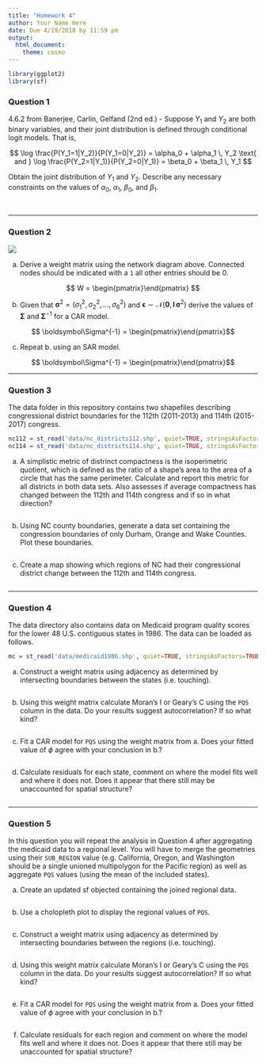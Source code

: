 ```yaml
---
title: "Homework 4"
author: Your Name Here
date: Due 4/19/2018 by 11:59 pm
output: 
  html_document:
    theme: cosmo
---
```


```r
library(ggplot2)
library(sf)
```


### Question 1

4.6.2 from Banerjee, Carlin, Gelfand (2nd ed.) - Suppose $Y_1$ and $Y_2$ are both binary variables, and their joint distribution is defined through conditional logit models. That is,

$$ \log \frac{P(Y_1=1|Y_2)}{P(Y_1=0|Y_2)} = \alpha_0 + \alpha_1 \, Y_2 
\text{ and } 
\log \frac{P(Y_2=1|Y_1)}{P(Y_2=0|Y_1)} = \beta_0 + \beta_1 \, Y_1 $$

Obtain the joint distribution of $Y_1$ and $Y_2$. Describe any necessary constraints on the values of $\alpha_0$, $\alpha_1$, $\beta_0$, and $\beta_1$.


$$ ~ $$

-----

### Question 2

![](network.png)

a. Derive a weight matrix using the network diagram above. Connected nodes should be indicated with a `1` all other entries should be 0.


$$
W = \begin{pmatrix}\end{pmatrix}
$$

b. Given that $\boldsymbol\sigma^2 = (\sigma_1^2, \sigma_2^2,\ldots,\sigma_6^2)$ and $\boldsymbol\epsilon \sim \mathcal{N}(\boldsymbol{0},\, \boldsymbol{I}\,\boldsymbol\sigma^2)$ derive the values of $\boldsymbol\Sigma$ and $\boldsymbol\Sigma^{-1}$ for a CAR model.

$$ \boldsymbol\Sigma^{-1} = \begin{pmatrix}\end{pmatrix}$$

c. Repeat b. using an SAR model.

$$ \boldsymbol\Sigma^{-1} = \begin{pmatrix}\end{pmatrix}$$

-----

### Question 3

The data folder in this repository contains two shapefiles describing congressional district boundaries for the 112th (2011-2013) and 114th (2015-2017) congress.

```r
nc112 = st_read('data/nc_districts112.shp', quiet=TRUE, stringsAsFactors=TRUE)
nc114 = st_read('data/nc_districts114.shp', quiet=TRUE, stringsAsFactors=TRUE)
```


a. A simplistic metric of distrinct compactness is the isoperimetric quotient, which is defined as the ratio of a shape's area to the area of a circle that has the same perimeter. Calculate and report this metric for all districts in both data sets. Also assesses if average compactness has changed between the 112th and 114th congress and if so in what direction?

```r

```

b. Using NC county boundaries, generate a data set containing the congression boundaries of only Durham, Orange and Wake Counties. Plot these boundaries.

```r

```

c. Create a map showing which regions of NC had their congressional district change between the 112th and 114th congress.

```r

```


-----

### Question 4

The data directory also contains data on Medicaid program quality scores for the lower 48 U.S. contiguous states in 1986. The data can be loaded as follows.

```r
mc = st_read('data/medicaid1986.shp', quiet=TRUE, stringsAsFactors=TRUE)
```

a. Construct a weight matrix using adjacency as determined by intersecting boundaries between the states (i.e. touching).

```r

```

b. Using this weight matrix calculate Moran's I or Geary's C using the `PQS` column in the data. Do your results suggest autocorrelation? If so what kind?

```r

```

c. Fit a CAR model for `PQS` using the weight matrix from a. Does your fitted value of $\phi$ agree with your conclusion in b.?

```r

```

d. Calculate residuals for each state, comment on where the model fits well and where it does not. Does it appear that there still may be unaccounted for spatial structure?

```r

```

-----

### Question 5

In this question you will repeat the analysis in Question 4 after aggregating the medicaid data to a regional level. You will have to merge the geometries using their `SUB_REGION` value (e.g. California, Oregon, and Washington should be a single unioned multipolygon for the Pacific region) as well as aggregate `PQS` values (using the mean of the included states).

a. Create an updated sf objected containing the joined regional data.

```r

```

b. Use a cholopleth plot to display the regional values of `PQS`.

```r

```

c. Construct a weight matrix using adjacency as determined by intersecting boundaries between the regions (i.e. touching).

```r

```

d. Using this weight matrix calculate Moran's I or Geary's C using the `PQS` column in the data. Do your results suggest autocorrelation? If so what kind?

```r

```

e. Fit a CAR model for `PQS` using the weight matrix from a. Does your fitted value of $\phi$ agree with your conclusion in b.?

```r

```

f. Calculate residuals for each region and comment on where the model fits well and where it does not. Does it appear that there still may be unaccounted for spatial structure?

```r

```